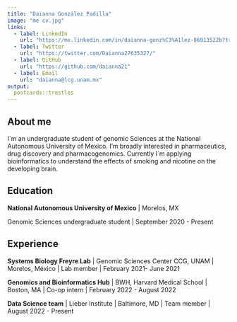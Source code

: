---
title: "Daianna González Padilla"
image: "me cv.jpg"
links:
  - label: LinkedIn
    url: "https://mx.linkedin.com/in/daianna-gonz%C3%A1lez-86913522b?trk=people-guest_people_search-card"
  - label: Twitter
    url: "https://twitter.com/Daianna27635327/"
  - label: GitHub
    url: "https://github.com/daianna21"
  - label: Email
    url: "daianna@lcg.unam.mx"
output:
  postcards::trestles
---
 
## About me

I´m an undergraduate student of genomic Sciences at the National Autonomous University of Mexico. I'm broadly interested in pharmaceutics, drug discovery  and pharmacogenomics. Currently I´m applying bioinformatics to understand the effects of smoking and nicotine on the developing brain.

## Education

**National Autonomous University of Mexico** | Morelos, MX

Genomic Sciences undergraduate student | September 2020 - Present



## Experience

**Systems Biology Freyre Lab** | Genomic Sciences Center CCG, UNAM | Morelos, México | Lab member  | February 2021- June 2021

**Genomics and Bioinformatics Hub** | BWH, Harvard Medical School | Boston, MA | Co-op intern | February 2022 - August 2022

**Data Science team** | Lieber Institute | Baltimore, MD | Team member | August 2022 - Present


